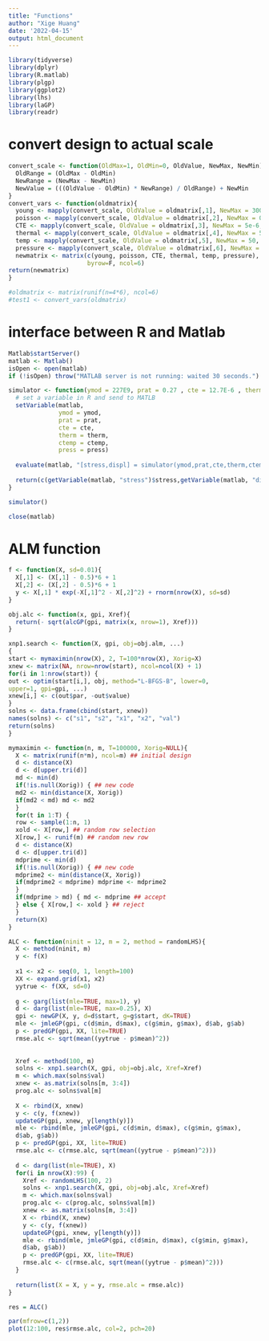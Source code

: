 ```yaml
---
title: "Functions"
author: "Xige Huang"
date: '2022-04-15'
output: html_document
---
```


```r
library(tidyverse)
library(dplyr)
library(R.matlab)
library(plgp)
library(ggplot2)
library(lhs)
library(laGP)
library(readr)
```


# convert design to actual scale

```r
convert_scale <- function(OldMax=1, OldMin=0, OldValue, NewMax, NewMin){
  OldRange = (OldMax - OldMin)  
  NewRange = (NewMax - NewMin)  
  NewValue = (((OldValue - OldMin) * NewRange) / OldRange) + NewMin
}
convert_vars <- function(oldmatrix){
  young <- mapply(convert_scale, OldValue = oldmatrix[,1], NewMax = 300e9, NewMin=200e9)
  poisson <- mapply(convert_scale, OldValue = oldmatrix[,2], NewMax = 0.1, NewMin=0.49)
  CTE <- mapply(convert_scale, OldValue = oldmatrix[,3], NewMax = 5e-6, NewMin=1.5e-5)
  thermal <- mapply(convert_scale, OldValue = oldmatrix[,4], NewMax = 5, NewMin=15)
  temp <- mapply(convert_scale, OldValue = oldmatrix[,5], NewMax = 50, NewMin=360)
  pressure <- mapply(convert_scale, OldValue = oldmatrix[,6], NewMax = 1e5, NewMin=4.8e5)
  newmatrix <- matrix(c(young, poisson, CTE, thermal, temp, pressure),
                      byrow=F, ncol=6)
return(newmatrix)
}
```

```r
#oldmatrix <- matrix(runif(n=4*6), ncol=6)
#test1 <- convert_vars(oldmatrix)
```


# interface between R and Matlab

```r
Matlab$startServer()
matlab <- Matlab()
isOpen <- open(matlab)
if (!isOpen) throw("MATLAB server is not running: waited 30 seconds.")
```

```r
simulator <- function(ymod = 227E9, prat = 0.27 , cte = 12.7E-6 , therm = 11.5 , ctemp = 150 ,press = 4.5E5){
  # set a variable in R and send to MATLB
  setVariable(matlab,
              ymod = ymod,
              prat = prat,
              cte = cte,
              therm = therm,
              ctemp = ctemp,
              press = press)
  
  evaluate(matlab, "[stress,displ] = simulator(ymod,prat,cte,therm,ctemp,press)")
  
  return(c(getVariable(matlab, "stress")$stress,getVariable(matlab, "displ")$displ))
}
```

```r
simulator()
```

```r
close(matlab)
```




# ALM function
```r
f <- function(X, sd=0.01){
  X[,1] <- (X[,1] - 0.5)*6 + 1
  X[,2] <- (X[,2] - 0.5)*6 + 1
  y <- X[,1] * exp(-X[,1]^2 - X[,2]^2) + rnorm(nrow(X), sd=sd)
}
```


```r
obj.alc <- function(x, gpi, Xref){
  return(- sqrt(alcGP(gpi, matrix(x, nrow=1), Xref)))
}
```

```r
xnp1.search <- function(X, gpi, obj=obj.alm, ...)
{
start <- mymaximin(nrow(X), 2, T=100*nrow(X), Xorig=X)
xnew <- matrix(NA, nrow=nrow(start), ncol=ncol(X) + 1)
for(i in 1:nrow(start)) {
out <- optim(start[i,], obj, method="L-BFGS-B", lower=0,
upper=1, gpi=gpi, ...)
xnew[i,] <- c(out$par, -out$value)
}
solns <- data.frame(cbind(start, xnew))
names(solns) <- c("s1", "s2", "x1", "x2", "val")
return(solns)
}
```

```r
mymaximin <- function(n, m, T=100000, Xorig=NULL){
  X <- matrix(runif(n*m), ncol=m) ## initial design
  d <- distance(X)
  d <- d[upper.tri(d)]
  md <- min(d)
  if(!is.null(Xorig)) { ## new code
  md2 <- min(distance(X, Xorig))
  if(md2 < md) md <- md2
  }
  for(t in 1:T) {
  row <- sample(1:n, 1)
  xold <- X[row,] ## random row selection
  X[row,] <- runif(m) ## random new row
  d <- distance(X)
  d <- d[upper.tri(d)]
  mdprime <- min(d)
  if(!is.null(Xorig)) { ## new code
  mdprime2 <- min(distance(X, Xorig))
  if(mdprime2 < mdprime) mdprime <- mdprime2
  }
  if(mdprime > md) { md <- mdprime ## accept
  } else { X[row,] <- xold } ## reject
  }
  return(X)
}
```


```r
ALC <- function(ninit = 12, m = 2, method = randomLHS){
  X <- method(ninit, m)
  y <- f(X)
  
  x1 <- x2 <- seq(0, 1, length=100)
  XX <- expand.grid(x1, x2)
  yytrue <- f(XX, sd=0)
  
  g <- garg(list(mle=TRUE, max=1), y)
  d <- darg(list(mle=TRUE, max=0.25), X)
  gpi <- newGP(X, y, d=d$start, g=g$start, dK=TRUE)
  mle <- jmleGP(gpi, c(d$min, d$max), c(g$min, g$max), d$ab, g$ab)
  p <- predGP(gpi, XX, lite=TRUE)
  rmse.alc <- sqrt(mean((yytrue - p$mean)^2))
  
  
  Xref <- method(100, m)
  solns <- xnp1.search(X, gpi, obj=obj.alc, Xref=Xref)
  m <- which.max(solns$val)
  xnew <- as.matrix(solns[m, 3:4])
  prog.alc <- solns$val[m]
  
  X <- rbind(X, xnew)
  y <- c(y, f(xnew))
  updateGP(gpi, xnew, y[length(y)])
  mle <- rbind(mle, jmleGP(gpi, c(d$min, d$max), c(g$min, g$max),
  d$ab, g$ab))
  p <- predGP(gpi, XX, lite=TRUE)
  rmse.alc <- c(rmse.alc, sqrt(mean((yytrue - p$mean)^2)))
  
  d <- darg(list(mle=TRUE), X)
  for(i in nrow(X):99) {
    Xref <- randomLHS(100, 2)
    solns <- xnp1.search(X, gpi, obj=obj.alc, Xref=Xref)
    m <- which.max(solns$val)
    prog.alc <- c(prog.alc, solns$val[m])
    xnew <- as.matrix(solns[m, 3:4])
    X <- rbind(X, xnew)
    y <- c(y, f(xnew))
    updateGP(gpi, xnew, y[length(y)])
    mle <- rbind(mle, jmleGP(gpi, c(d$min, d$max), c(g$min, g$max),
    d$ab, g$ab))
    p <- predGP(gpi, XX, lite=TRUE)
    rmse.alc <- c(rmse.alc, sqrt(mean((yytrue - p$mean)^2)))
  }
  
  return(list(X = X, y = y, rmse.alc = rmse.alc))
}
```


```r
res = ALC()
```

```r
par(mfrow=c(1,2))
plot(12:100, res$rmse.alc, col=2, pch=20)
```











